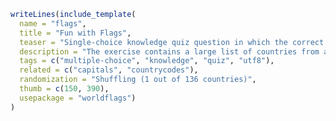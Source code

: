 ```r
writeLines(include_template(
  name = "flags",
  title = "Fun with Flags",
  teaser = "Single-choice knowledge quiz question in which the correct flag for a country has to be selected from a list of flags.",
  description = "The exercise contains a large list of countries from all continents around the world along with their direct neighbors (sharing a border) and their secondary neighbors (neighbors of neighbors). Flags are generated from the ISO 3166-1 alpha-2 codes, either via their Unicode symbols (especially in HTML-based output) or using the {worldflags} LaTeX package (in PDF output).",
  tags = c("multiple-choice", "knowledge", "quiz", "utf8"),
  related = c("capitals", "countrycodes"),
  randomization = "Shuffling (1 out of 136 countries)",
  thumb = c(150, 390),
  usepackage = "worldflags")
)
```
